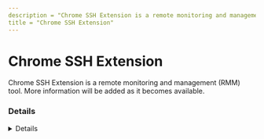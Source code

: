 ```yaml
---
description = "Chrome SSH Extension is a remote monitoring and management (RMM) tool. More information will be added as it becomes available."
title = "Chrome SSH Extension"
---
```




# Chrome SSH Extension

Chrome SSH Extension is a remote monitoring and management (RMM) tool. More information will be added as it becomes available.

### Details
<Details author={""}
         category={""}
         created={""}
         website={""}
         lastModified={""}
         privileges={""}
         free={ "" }
         verification={""}
/>

#### Installation Paths
<Card code={ ["C:\\Users\\*\\AppData\\Local\\Google\\Chrome\\User Data\\Default\\Extensions\\iodihamcpbpeioajjeobimgagajmlibd*", "*Users\\*\\AppData\\Local\\Google\\Chrome\\User Data\\Default\\Extensions\\iodihamcpbpeioajjeobimgagajmlibd*"] }/>





### Forensic Artifacts










